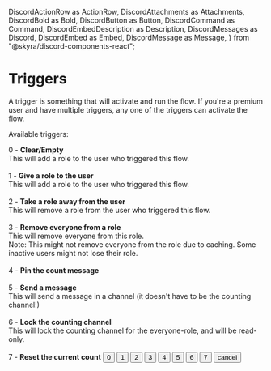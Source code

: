   DiscordActionRow as ActionRow,
  DiscordAttachments as Attachments,
  DiscordBold as Bold,
  DiscordButton as Button,
  DiscordCommand as Command,
  DiscordEmbedDescription as Description,
  DiscordMessages as Discord,
  DiscordEmbed as Embed,
  DiscordMessage as Message,
} from "@skyra/discord-components-react";

# Triggers

A trigger is something that will activate and run the flow. If you're a premium user and have multiple triggers, any one of the triggers can activate the flow.

Available triggers:

<Discord>
  <Message profile="countr">
    <Command slot="reply" profile="promise" command="/flows edit"></Command>
    <Embed embedTitle="Select Action" color="#bd4732">
      <Description slot="description">
        0 - <b>Clear/Empty</b>
        <br />This will add a role to the user who triggered this flow.
        <br /><br />
        1 - <b>Give a role to the user</b>
        <br />This will add a role to the user who triggered this flow.
        <br /><br />
        2 - <b>Take a role away from the user</b>
        <br />This will remove a role from the user who triggered this flow.
        <br /><br />
        3 - <b>Remove everyone from a role</b>
        <br />This will remove everyone from this role.
        <br /> Note: This might not remove everyone from the role due to caching. Some inactive users might not lose their role.
        <br /><br />
        4 - <b>Pin the count message</b>
        <br />
        <br />
        5 - <b>Send a message</b>
        <br />This will send a message in a channel (it doesn't have to be the counting channel!)
        <br /><br />
        6 - <b>Lock the counting channel</b>
        <br />This will lock the counting channel for the everyone-role, and will be read-only.
        <br /><br />
        7 - <b>Reset the current count</b>
      </Description>
    </Embed>
    <Attachments slot="components">
      <ActionRow>
        <Button type="primary" >0</Button>
        <Button type="primary" >1</Button>
        <Button type="primary" >2</Button>
        <Button type="primary" >3</Button>
        <Button type="primary" >4</Button>
      </ActionRow>
      <ActionRow>
        <Button type="primary" >5</Button>
        <Button type="primary" >6</Button>
        <Button type="primary" >7</Button>
        <Button type="secondary" >cancel</Button>
      </ActionRow>
    </Attachments>

  </Message>
</Discord>
